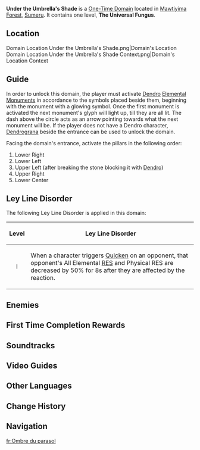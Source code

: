 {{Domain Infobox
|image        = Domain Under the Umbrella's Shade.png
|type         = One-Time
|description  = The poets have it that spores, like trees, are connected to each other, and that all fungal beings in the world share a single dream. At the end of that dream, the spores would take on the forms of all things, and that all things would return to the beginning &mdash; return to being one &mdash; and that there would never again be boundaries. But the evolution of [[Fungi]] into sentient, locomotive beings was not something that happened in such primordial times. Regardless, this place has become fertile soil for Fungi to thrive.
|region       = Sumeru
|subregion    = Dharma Forest
|area         = Lokapala Jungle
|subarea      = Mawtiyima Forest
|recElements  = Dendro,Electro
|recLevel     = WL-dependent
|requiredAR   = 20
}}
{{Description|It is said that this was once a natural testing ground for experiments regarding the adaptability and evolutionary capabilities of spores. Whether this is true or not, it is inarguable that this place's [[Ley Lines]] make it a real hotbed of fungal evolution.
Someone must cut this evolutionary pathway off before these [[Fungi]] can continue spreading and begin to endanger the forest and even the world beyond.}}
'''Under the Umbrella's Shade''' is a [[One-Time Domain]] located in [[Mawtiyima Forest]], [[Sumeru]]. It contains one level, '''The Universal Fungus'''.

==Location==
<gallery>
Domain Location Under the Umbrella's Shade.png|Domain's Location
Domain Location Under the Umbrella's Shade Context.png|Domain's Location Context
</gallery>

==Guide==
In order to unlock this domain, the player must activate [[Dendro]] [[Elemental Monument]]s in accordance to the symbols placed beside them, beginning with the monument with a glowing symbol. Once the first monument is activated the next monument's glyph will light up, till they are all lit. The dash above the circle acts as an arrow pointing towards what the next monument will be. If the player does not have a Dendro character, [[Dendrograna]] beside the entrance can be used to unlock the domain.

Facing the domain's entrance, activate the pillars in the following order:
#Lower Right
#Lower Left
#Upper Left (after breaking the stone blocking it with [[Dendro]])
#Upper Right
#Lower Center

==Ley Line Disorder==
The following Ley Line Disorder is applied in this domain:
{| class="wikitable"
!Level
!Ley Line Disorder
|-
!align="center" | I
|When a character triggers [[Quicken]] on an opponent, that opponent's All Elemental [[Resistance|RES]] and Physical RES are decreased by 50% for 8s after they are affected by the reaction.
|}

==Enemies==
{{Domain Enemies
|name1=The Universal Fungus
|target1=Defeat all enemies.//Defeat 18 enemies. Time between kills cannot exceed 20 seconds.//Defeat 3 enemies. Time between kills cannot exceed 40 seconds.
|enemies1=Floating Hydro Fungus*2//Floating Dendro Fungus*3;Whirling Electro Fungus*3; Whirling Cryo Fungus*3;Stretchy Pyro Fungus*3;Stretchy Anemo Fungus*3;Stretchy Geo Fungus*3//Grounded Hydroshroom; Winged Dendroshroom; Winged Cryoshroom
|note1=Both [[Floating Hydro Fungus]] in Wave 1 have a {{Hydro}} [[Aura]] that periodically spawns 4 [[Bubble]]s in a square formation.
}}

==First Time Completion Rewards==
{{Card|Primogem|40}}
{{Card|Adventure EXP|500}}
{{Card|Dendro Sigil|5}}
{{Card|Gambler's Brooch|1|quality=3|stars=1}}
{{Card|Teachings of Admonition|3}}
{{Card|Hero's Wit|2}}
{{Card|Mystic Enhancement Ore|4}}
{{Card|Mora|30,000}}

==Soundtracks==
{{Soundtracks by Category Table|type=domain}}

==Video Guides==
{{EVT
|video1   = https://youtu.be/YZtFGonUdFo
|caption1 = Unlock Under the Umbrella's Shade Guide

|video2   = https://youtu.be/BrI-MsBngeA
|caption2 = How To Unlock: Under the Umbrella's Shade Domain
}}

==Other Languages==
{{Other Languages
|en      = Under the Umbrella's Shade
|zhs     = 伞盖的荫蔽
|zhs_rm  = Sǎngài de Yīnbì
|zht     = 傘蓋的蔭蔽
|zht_rm  = Sǎngài de Yīnbì
|zh_tl   = Umbrella's Shade
|ja      = 傘蓋の庇護
|ja_rm   = Sangai no Higo{{Assumed}}
|ja_tl   = Protection of the Umbrella Cover
|ko      = 우산의 그늘
|ko_rm   = Usan-ui Geuneul
|ko_tl   = Umbrella's Shade
|es      = Sombra fúngica
|es_tl   = Fungal Shadow
|fr      = Ombre du parasol
|fr_tl   = Umbrella's Shade
|ru      = Под тенью зонтика
|ru_tl   = Under the Umbrella's Shade
|th      = ใต้เงาร่ม
|th_rm   = Tai Ngao Rom
|th_tl   = Under the Umbrella's Shade
|vi      = Bóng Râm Của Chiếc Ô
|vi_tl   = 
|de      = Des Schirms Schatten
|de_tl   = The Umbrella's Shade
|id      = Under the Umbrella's Shade
|pt      = Sob a Coberta do Guarda-chuva
|pt_tl   = 
|tr      = Şemsiyenin Gölgesi Altında
|tr_tl   = 
|it      = Riparo dell'Ombrello
|it_tl   = 
}}

==Change History==
{{Change History|3.0}}

==Navigation==
{{Domain Navbox|Permanent}}

[[fr:Ombre du parasol]]